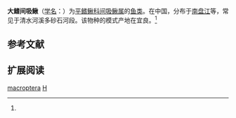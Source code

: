 {{Speciesbox 
| genus = Hemimyzon
| species = macroptera
| status = NE
| status_system = IUCN3.1
| authority =  Zheng, 1982<ref name='id6541'>{{cite web| url =http://www.bioinfo.cn/db05/BjdwSpecies.php?action=view&id=6541| title =大鳍间吸鳅| work =中国动物物种编目数据库| publisher =中国科学院微生物研究所| author =中国科学院动物研究所| accessdate =2009-04-11| deadurl =yes| archiveurl =https://web.archive.org/web/20160305052429/http://www.bioinfo.cn/db05/BjdwSpecies.php?action=view&id=6541| archivedate =2016-03-05}}</ref>
| synonyms =
}}

'''大鳍间吸鳅'''（[[学名|学名]]：{{lang|la|''Hemimyzon macroptera''}}）为[[平鳍鳅科|平鳍鳅科]][[间吸鳅属|间吸鳅属]]的[[鱼类|鱼类]]。在中国，分布于[[南盘江|南盘江]]等，常见于清水河溪多砂石河段。该物种的模式产地在宜良。<ref name='id6541'/>

== 参考文献 ==
{{reflist}}

== 扩展阅读 ==
{{refbegin}}
{{wikispecies-inline|Hemimyzon macroptera|大鳍间吸鳅}}
{{refend}}
{{Taxonbar|from=Q1041432}}

[[Category:间吸鳅属|macroptera]]
[[Category:1982年描述的魚類|H]]